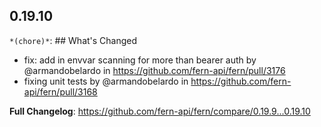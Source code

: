 ## 0.19.10
`*(chore)*`: ## What's Changed
* fix: add in envvar scanning for more than bearer auth by @armandobelardo in https://github.com/fern-api/fern/pull/3176
* fixing unit tests by @armandobelardo in https://github.com/fern-api/fern/pull/3168


**Full Changelog**: https://github.com/fern-api/fern/compare/0.19.9...0.19.10

